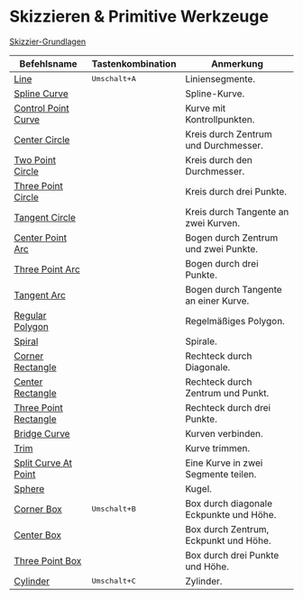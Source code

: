 # Skizzieren & Primitive Werkzeuge

[Skizzier-Grundlagen](/tool/sketching-essentials)

| Befehlsname                                         | Tastenkombination       | Anmerkung                               |
| --------------------------------------------------- | ----------------------- | --------------------------------------- |
| [Line](/tool/line)                                   | <kbd>Umschalt+A</kbd> | Liniensegmente.                         |
| [Spline Curve](/tool/spline-curve)                   |                         | Spline-Kurve.                           |
| [Control Point Curve](/tool/control-point-curve)     |                         | Kurve mit Kontrollpunkten.              |
| [Center Circle](/tool/center-circle)                 |                         | Kreis durch Zentrum und Durchmesser.    |
| [Two Point Circle](/tool/two-point-circle)           |                         | Kreis durch den Durchmesser.            |
| [Three Point Circle](/tool/three-point-circle)       |                         | Kreis durch drei Punkte.                |
| [Tangent Circle](/tool/tangent-circle)              |                         | Kreis durch Tangente an zwei Kurven.    |
| [Center Point Arc](/tool/center-point-arc)           |                         | Bogen durch Zentrum und zwei Punkte.    |
| [Three Point Arc](/tool/three-point-arc)             |                         | Bogen durch drei Punkte.                |
| [Tangent Arc](/tool/tangent-arc)                     |                         | Bogen durch Tangente an einer Kurve.    |
| [Regular Polygon](/tool/polygon)                     |                         | Regelmäßiges Polygon.                   |
| [Spiral](/tool/spiral)                               |                         | Spirale.                                |
| [Corner Rectangle](/tool/corner-rectangle)           |                         | Rechteck durch Diagonale.               |
| [Center Rectangle](/tool/center-rectangle)           |                         | Rechteck durch Zentrum und Punkt.       |
| [Three Point Rectangle](/tool/three-point-rectangle) |                         | Rechteck durch drei Punkte.             |
| [Bridge Curve](/sketch/bridge-curve)          |                         | Kurven verbinden.                       |
| [Trim](/sketch/trim)                                 |                         | Kurve trimmen.                          |
| [Split Curve At Point](/sketch/split-segment)        |                         | Eine Kurve in zwei Segmente teilen.     |
| [Sphere](/tool/sphere)                               |                         | Kugel.                                  |
| [Corner Box](/tool/corner-box)                       | <kbd>Umschalt+B</kbd> | Box durch diagonale Eckpunkte und Höhe. |
| [Center Box](/tool/center-box)                       |                         | Box durch Zentrum, Eckpunkt und Höhe.   |
| [Three Point Box](/tool/three-point-box)             |                         | Box durch drei Punkte und Höhe.         |
| [Cylinder](/tool/cylinder)                           | <kbd>Umschalt+C</kbd> | Zylinder.                               |
